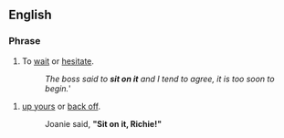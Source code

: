 ==English==

===Phrase===
{{infl|en|expression}}

# {{idiom}} To [[wait]] or [[hesitate]].
#: ''The boss said to '''sit on it''' and I tend to agree, it is too soon to begin.'''

# {{idiom}} [[up yours]] or [[back off]].
#: Joanie said, '''"Sit on it, Richie!"'''